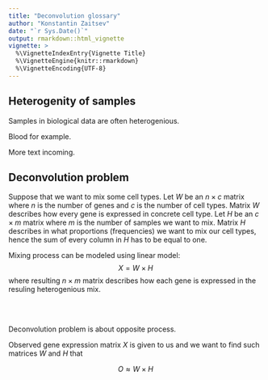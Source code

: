 ```yaml
---
title: "Deconvolution glossary"
author: "Konstantin Zaitsev"
date: "`r Sys.Date()`"
output: rmarkdown::html_vignette
vignette: >
  %\VignetteIndexEntry{Vignette Title}
  %\VignetteEngine{knitr::rmarkdown}
  %\VignetteEncoding{UTF-8}
---
```


## Heterogenity of samples

Samples in biological data are often heterogenious.

Blood for example.

More text incoming.


## Deconvolution problem

Suppose that we want to mix some cell types. Let $W$ be an $n \times c$ matrix where $n$ is the number of genes and $c$ is the number of cell types. Matrix $W$ describes how every gene is expressed in concrete cell type. Let $H$ be an $c \times m$ matrix where $m$ is the number of samples we want to mix. Matrix $H$ describes in what proportions (frequencies) we want to mix our cell types, hence the sum of every column in $H$ has to be equal to one.

Mixing process can be modeled using linear model:
$$ X = W \times H$$
where resulting $n \times m$ matrix describes how each gene is expressed in the resuling heterogenious mix.

<br><br>

Deconvolution problem is about opposite process. 

Observed gene expression matrix $X$ is given to us and we want to find such matrices $W$ and $H$ that

$$ O \approx W \times H$$
